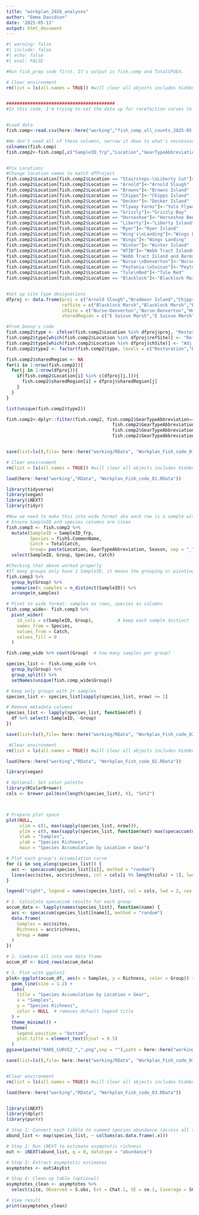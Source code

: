 ```yaml
---
title: "workplan_2026_analyses"
author: "Emma Davidson"
date: '2025-05-13'
output: html_document
---
```


```r
#| warning: false
#| include: false
#| echo: false
#| eval: FALSE

#Run fish_prep code first. It's output is fish.comp and TotalCPUE4.

# Clear environment
rm(list = ls(all.names = TRUE)) #will clear all objects includes hidden objects.


#########################################
#In this code, I'm trying to set the data up for rarefaction curves to determine the number of samples needed to capture species richness in a given location.


#Load data
fish.comp<-read.csv(here::here("working","fish_comp_all_counts_2025-05-13.csv")) # FROM AMAT_BDSC_TALKS code

#We don't need all of these columns, narrow it down to what's neccessary 
colnames(fish.comp)
fish.comp2<-fish.comp[,c("SampleID_frp","Location","GearTypeAbbreviation","SeineDeploymentType", "Season", "year","month","fish5.CommonName","TotalCatch")]


#Fix Locations
#Change location names to match dfProject
fish.comp2$Location[fish.comp2$Location == "Stairsteps-\nLiberty Cut"]<-"Stairsteps-Liberty Cut"
fish.comp2$Location[fish.comp2$Location == "Arnold"]<-"Arnold Slough"
fish.comp2$Location[fish.comp2$Location == "Browns"]<-"Browns Island"
fish.comp2$Location[fish.comp2$Location == "Chipps"]<-"Chipps Island"
fish.comp2$Location[fish.comp2$Location == "Decker"]<-"Decker Island"
fish.comp2$Location[fish.comp2$Location == "Flyway Farms"]<-"Yolo Flyway Farms"
fish.comp2$Location[fish.comp2$Location == "Grizzly"]<-"Grizzly Bay"
fish.comp2$Location[fish.comp2$Location == "Horseshoe"]<-"Horseshoe Bend"
fish.comp2$Location[fish.comp2$Location == "Liberty"]<-"Liberty Island"
fish.comp2$Location[fish.comp2$Location == "Ryer"]<-"Ryer Island"
fish.comp2$Location[fish.comp2$Location == "Wing's\nLanding"]<-"Wings Landing"
fish.comp2$Location[fish.comp2$Location == "Wings"]<-"Wings Landing"
fish.comp2$Location[fish.comp2$Location == "Winter"]<-"Winter Island"
fish.comp2$Location[fish.comp2$Location == "WTIB"]<-"Webb Tract Islands and Berms"
fish.comp2$Location[fish.comp2$Location == "Webb Tract Island and Berms"]<-"Webb Tract Islands and Berms"
fish.comp2$Location[fish.comp2$Location == "Nurse-\nDenverton"]<-"Nurse-Denverton"
fish.comp2$Location[fish.comp2$Location == "Peytonia-\nSuisun"]<-"Peytonia-Suisun"
fish.comp2$Location[fish.comp2$Location == "Tule\nRed"]<-"Tule Red"
fish.comp2$Location[fish.comp2$Location == "Blacklock"]<-"Blacklock Marsh"


#Set up site type designations
dfproj <- data.frame(proj = c("Arnold Slough","Bradmoor Island","Chipps Island","Decker Island","Yolo Flyway Farms","Lookout Slough","Lower Yolo Ranch","Tule Red","Wings Landing","Winter Island"),
                     refSite = c("Blacklock Marsh","Blacklock Marsh","Browns Island","Webb Tract Islands and Berms","Liberty Island","Liberty Island","Liberty Island","Ryer Island","Rush Ranch","Browns Island"),
                     chSite = c("Nurse-Denverton","Nurse-Denverton","Honker-Spoonbill","Horseshoe Bend","Toe Drain","Shag Slough","Stairsteps-Liberty Cut","Grizzly Bay","Peytonia-Suisun","Broad Slough"),
                     sharedRegion = c("E Suisun Marsh","E Suisun Marsh","Confluence","Lower Sacramento-San Joaquin","Cache Slough Complex","Cache Slough Complex","Cache Slough Complex","Grizzly Bay","W Suisun Marsh","Confluence"))

#From Danny's code
fish.comp2$type <- ifelse(fish.comp2$Location %in% dfproj$proj, "Restoration", NA)
fish.comp2$type[which(fish.comp2$Location %in% dfproj$refSite)] <- "Reference"
fish.comp2$type[which(fish.comp2$Location %in% dfproj$chSite)] <- "Adj. \nWaterbody"
fish.comp2$type2 <- factor(fish.comp2$type, levels = c("Restoration","Reference","Adj. \nWaterbody"))

fish.comp2$sharedRegion <- NA
for(i in 1:nrow(fish.comp2)){
  for(j in 1:nrow(dfproj)){
    if(fish.comp2$Location[i] %in% c(dfproj[j,])){
      fish.comp2$sharedRegion[i] = dfproj$sharedRegion[j]
    }
  }
}

list(unique(fish.comp2$type2))

fish.comp2<-dplyr::filter(fish.comp2, fish.comp2$GearTypeAbbreviation=="BEASEI"|
                                        fish.comp2$GearTypeAbbreviation=="BIGLAM"|
                                        fish.comp2$GearTypeAbbreviation=="LAMOPE"|
                                        fish.comp2$GearTypeAbbreviation=="OTTTRA")


save(list=ls(),file= here::here("working/RData", "Workplan_Fish_code_01.RData"))

```



```r
# Clear environment
rm(list = ls(all.names = TRUE)) #will clear all objects includes hidden objects.

load(here::here("working","RData", "Workplan_Fish_code_01.RData"))

library(tidyverse)
library(vegan)
library(iNEXT)
library(tidyr)

#Now we need to make this into wide format aka each row is a sample with all the species in columns
# Ensure SampleID and species columns are clean
fish.comp3 <- fish.comp2 %>%
  mutate(SampleID = SampleID_frp,
         Species = fish5.CommonName,
         Catch = TotalCatch,
         Group= paste(Location, GearTypeAbbreviation, Season, sep = "_")) %>%
  select(SampleID, Group, Species, Catch)

#Checking that above worked properly
#If many groups only have 1 SampleID, it means the grouping or pivoting step is aggregating multiple samples.
fish.comp3 %>%
  group_by(Group) %>%
  summarise(n_samples = n_distinct(SampleID)) %>%
  arrange(n_samples)

# Pivot to wide format: samples as rows, species as columns
fish.comp_wide<- fish.comp3 %>%
  pivot_wider(
    id_cols = c(SampleID, Group),         # keep each sample distinct
    names_from = Species,
    values_from = Catch,
    values_fill = 0
  )

fish.comp_wide %>% count(Group)  # how many samples per group?

species_list <- fish.comp_wide %>%
  group_by(Group) %>%
  group_split() %>%
  setNames(unique(fish.comp_wide$Group))

# Keep only groups with 2+ samples
species_list <- species_list[sapply(species_list, nrow) >= 2]

# Remove metadata columns
species_list <- lapply(species_list, function(df) {
  df %>% select(-SampleID, -Group)
})

save(list=ls(),file= here::here("working/RData", "Workplan_Fish_code_02.RData"))

```


```r
 #Clear environment
rm(list = ls(all.names = TRUE)) #will clear all objects includes hidden objects.

load(here::here("working","RData", "Workplan_Fish_code_02.RData"))

library(vegan)

# Optional: Set color palette
library(RColorBrewer)
cols <- brewer.pal(min(length(species_list), 8), "Set2")



# Prepare plot space
plot(NULL,
     xlim = c(1, max(sapply(species_list, nrow))),
     ylim = c(0, max(sapply(species_list, function(mat) max(specaccum(mat)$richness)))),
     xlab = "Samples",
     ylab = "Species Richness",
     main = "Species Accumulation by Location × Gear")

# Plot each group's accumulation curve
for (i in seq_along(species_list)) {
  acc <- specaccum(species_list[[i]], method = "random")
  lines(acc$sites, acc$richness, col = cols[i %% length(cols) + 1], lwd = 2)
}

legend("right", legend = names(species_list), col = cols, lwd = 2, cex = 0.7)

# 1. Calculate specaccum results for each group
accum_data <- lapply(names(species_list), function(name) {
  acc <- specaccum(species_list[[name]], method = "random")
  data.frame(
    Samples = acc$sites,
    Richness = acc$richness,
    Group = name
  )
})

# 2. Combine all into one data frame
accum_df <- bind_rows(accum_data)

# 3. Plot with ggplot2
ploX<-ggplot(accum_df, aes(x = Samples, y = Richness, color = Group)) +
  geom_line(size = 1.2) +
  labs(
    title = "Species Accumulation by Location × Gear",
    x = "Samples",
    y = "Species Richness",
    color = NULL  # removes default legend title
  ) +
  theme_minimal() +
  theme(
    legend.position = "bottom",
    plot.title = element_text(hjust = 0.5)
  )
ggsave(paste("RARE_CURVE2_",".png",sep = ""),path = here::here("working/Figures"), ploX, width = 1000, height = 500, dpi = 150, units = "px")

save(list=ls(),file= here::here("working/RData", "Workplan_Fish_code_03.RData"))



```

```r
#Clear environment
rm(list = ls(all.names = TRUE)) #will clear all objects includes hidden objects.

load(here::here("working","RData", "Workplan_Fish_code_03.RData"))


library(iNEXT)
library(dplyr)
library(purrr)

# Step 1: Convert each tibble to summed species abundance (across all samples)
abund_list <- map(species_list, ~ colSums(as.data.frame(.x)))

# Step 2: Run iNEXT to estimate asymptotic richness
out <- iNEXT(abund_list, q = 0, datatype = "abundance")

# Step 3: Extract asymptotic estimates
asymptotes <- out$AsyEst

# Step 4: Clean up table (optional)
asymptotes_clean <- asymptotes %>%
  select(site, Observed = S.obs, Est = Chat.1, SE = se.1, Coverage = SC, MaxEst = Cmax)

# View result
print(asymptotes_clean)


```

